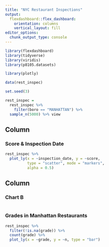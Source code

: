 ```yaml
---
title: "NYC Restaurant Inspections"
output: 
  flexdashboard::flex_dashboard:
    orientation: columns
    vertical_layout: fill
editor_options: 
  chunk_output_type: console
---
```


```r
library(flexdashboard)
library(tidyverse)
library(viridis)
library(p8105.datasets)

library(plotly)
```

```r
data(rest_inspec)

set.seed(3)

rest_inspec = 
  rest_inspec %>%
    filter(boro == "MANHATTAN") %>%
  sample_n(5000) %>% view

```

Column {data-width=650}
-----------------------------------------------------------------------

### Score & Inspection Date

```r
rest_inspec %>%
  plot_ly(x = ~inspection_date, y = ~score, 
          type = "scatter", mode = "markers",
          alpha = 0.5)
```

Column {data-width=350}
-----------------------------------------------------------------------

### Chart B

```r

```



### Grades in Manhattan Restaurants

```r
rest_inspec %>%
  filter(!is.na(grade)) %>%
  count(grade) %>%
  plot_ly(x = ~grade, y = ~n, type = "bar")
```
